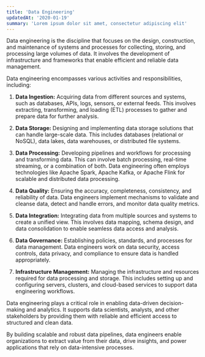 ```yaml
---
title: 'Data Engineering'
updatedAt: '2020-01-19'
summary: 'Lorem ipsum dolor sit amet, consectetur adipiscing elit'
---
```


Data engineering is the discipline that focuses on the design, construction, and maintenance of systems and processes for collecting, storing, and processing large volumes of data. It involves the development of infrastructure and frameworks that enable efficient and reliable data management.


Data engineering encompasses various activities and responsibilities, including:

1. **Data Ingestion:** Acquiring data from different sources and systems, such as databases, APIs, logs, sensors, or external feeds. This involves extracting, transforming, and loading (ETL) processes to gather and prepare data for further analysis.

2. **Data Storage:** Designing and implementing data storage solutions that can handle large-scale data. This includes databases (relational or NoSQL), data lakes, data warehouses, or distributed file systems.

3. **Data Processing:** Developing pipelines and workflows for processing and transforming data. This can involve batch processing, real-time streaming, or a combination of both. Data engineering often employs technologies like Apache Spark, Apache Kafka, or Apache Flink for scalable and distributed data processing.

4. **Data Quality:** Ensuring the accuracy, completeness, consistency, and reliability of data. Data engineers implement mechanisms to validate and cleanse data, detect and handle errors, and monitor data quality metrics.

5. **Data Integration:** Integrating data from multiple sources and systems to create a unified view. This involves data mapping, schema design, and data consolidation to enable seamless data access and analysis.

6. **Data Governance:** Establishing policies, standards, and processes for data management. Data engineers work on data security, access controls, data privacy, and compliance to ensure data is handled appropriately.

7. **Infrastructure Management:** Managing the infrastructure and resources required for data processing and storage. This includes setting up and configuring servers, clusters, and cloud-based services to support data engineering workflows.

Data engineering plays a critical role in enabling data-driven decision-making and analytics. It supports data scientists, analysts, and other stakeholders by providing them with reliable and efficient access to structured and clean data.

By building scalable and robust data pipelines, data engineers enable organizations to extract value from their data, drive insights, and power applications that rely on data-intensive processes.
